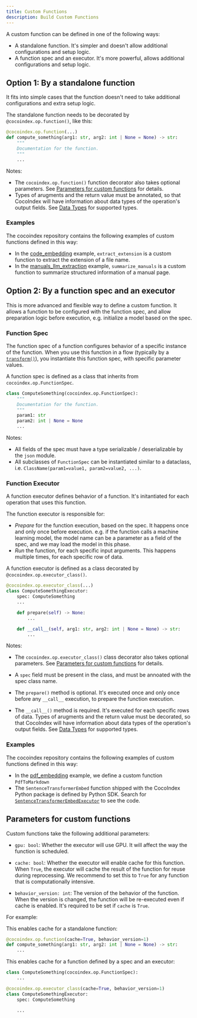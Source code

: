 ```yaml
---
title: Custom Functions
description: Build Custom Functions
---
```



A custom function can be defined in one of the following ways:

*   A standalone function. It's simpler and doesn't allow additional configurations and setup logic.
*   A function spec and an executor. It's more powerful, allows additional configurations and setup logic.

## Option 1: By a standalone function

It fits into simple cases that the function doesn't need to take additional configurations and extra setup logic.

<Tabs>
<TabItem value="python" label="Python" default>

The standalone function needs to be decorated by `@cocoindex.op.function()`, like this:

```python
@cocoindex.op.function(...)
def compute_something(arg1: str, arg2: int | None = None) -> str:
    """
    Documentation for the function.
    """
    ...
```

Notes:

*   The `cocoindex.op.function()` function decorator also takes optional parameters.
    See [Parameters for custom functions](#parameters-for-custom-functions) for details.
*   Types of arugments and the return value must be annotated, so that CocoIndex will have information about data types of the operation's output fields.
    See [Data Types](/docs/core/data_types) for supported types.

</TabItem>
</Tabs>

### Examples

The cocoindex repository contains the following examples of custom functions defined in this way:

*   In the [code_embedding](https://github.com/cocoindex-io/cocoindex/blob/main/examples/code_embedding/main.py) example,
    `extract_extension` is a custom function to extract the extension of a file name.
*   In the [manuals_llm_extraction](https://github.com/cocoindex-io/cocoindex/blob/main/examples/manuals_llm_extraction/main.py) example,
    `summarize_manuals` is a custom function to summarize structured information of a manual page.


## Option 2: By a function spec and an executor

This is more advanced and flexible way to define a custom function.
It allows a function to be configured with the function spec, and allow preparation logic before execution, e.g. initialize a model based on the spec.

### Function Spec

The function spec of a function configures behavior of a specific instance of the function.
When you use this function in a flow (typically by a [`transform()`](/docs/core/flow_def#transform)), you instantiate this function spec, with specific parameter values.

<Tabs>
<TabItem value="python" label="Python" default>

A function spec is defined as a class that inherits from `cocoindex.op.FunctionSpec`.

```python
class ComputeSomething(cocoindex.op.FunctionSpec):
    """
    Documentation for the function.
    """
    param1: str
    param2: int | None = None
    ...
```

Notes:
*   All fields of the spec must have a type serializable / deserializable by the `json` module.
*   All subclasses of `FunctionSpec` can be instantiated similar to a dataclass, i.e. `ClassName(param1=value1, param2=value2, ...)`.

</TabItem>
</Tabs>


### Function Executor

A function executor defines behavior of a function. It's initantiated for each operation that uses this function.

The function executor is responsible for:

*   *Prepare* for the function execution, based on the spec.
    It happens once and only once before execution.
    e.g. if the function calls a machine learning model, the model name can be a parameter as a field of the spec, and we may load the model in this phase.
*   *Run* the function, for each specific input arguments. This happens multiple times, for each specific row of data.

<Tabs>
<TabItem value="python" label="Python" default>

A function executor is defined as a class decorated by `@cocoindex.op.executor_class()`.


```python
@cocoindex.op.executor_class(...)
class ComputeSomethingExecutor:
    spec: ComputeSomething
    ...

    def prepare(self) -> None:
        ...

    def __call__(self, arg1: str, arg2: int | None = None) -> str:
        ...
```

Notes:

*   The `cocoindex.op.executor_class()` class decorator also takes optional parameters.
    See [Parameters for custom functions](#parameters-for-custom-functions) for details.

*   A `spec` field must be present in the class, and must be annoated with the spec class name.
*   The `prepare()` method is optional. It's executed once and only once before any `__call__` execution, to prepare the function execution.
*   The `__call__()` method is required. It's executed for each specific rows of data.
    Types of arugments and the return value must be decorated, so that CocoIndex will have information about data types of the operation's output fields.
    See [Data Types](/docs/core/data_types) for supported types.

</TabItem>
</Tabs>

### Examples

The cocoindex repository contains the following examples of custom functions defined in this way:

*   In the [pdf_embedding](https://github.com/cocoindex-io/cocoindex/blob/main/examples/pdf_embedding/main.py) example, we define a custom function `PdfToMarkdown`
*   The `SentenceTransformerEmbed` function shipped with the CocoIndex Python package is defined by Python SDK.
    Search for [`SentenceTransformerEmbedExecutor`](https://github.com/search?q=repo%3Acocoindex-io%2Fcocoindex+lang%3Apython+SentenceTransformerEmbedExecutor&type=code) to see the code.
    
## Parameters for custom functions

Custom functions take the following additional parameters:

*   `gpu: bool`: Whether the executor will use GPU. It will affect the way the function is scheduled.

*   `cache: bool`: Whether the executor will enable cache for this function.
     When `True`, the executor will cache the result of the function for reuse during reprocessing.
     We recommend to set this to `True` for any function that is computationally intensive.

*   `behavior_version: int`: The version of the behavior of the function.
    When the version is changed, the function will be re-executed even if cache is enabled.
    It's required to be set if `cache` is `True`.

For example:

<Tabs>
<TabItem value="python" label="Python" default>

This enables cache for a standalone function:

```python
@cocoindex.op.function(cache=True, behavior_version=1)
def compute_something(arg1: str, arg2: int | None = None) -> str:
    ...
```

This enables cache for a function defined by a spec and an executor:

```python
class ComputeSomething(cocoindex.op.FunctionSpec):
    ...

@cocoindex.op.executor_class(cache=True, behavior_version=1)
class ComputeSomethingExecutor:
    spec: ComputeSomething

    ...
```

</TabItem>
</Tabs>
